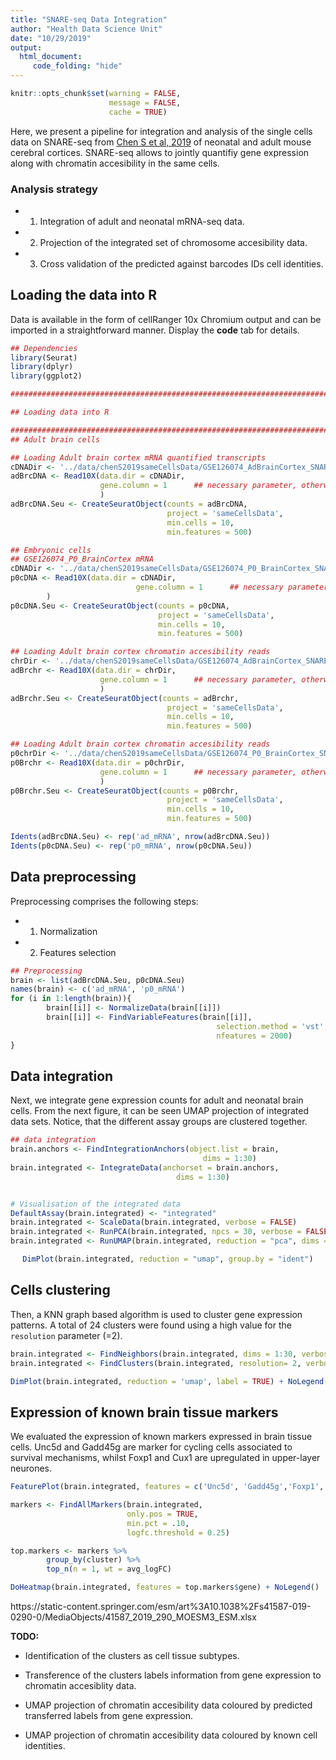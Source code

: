 ```yaml
---
title: "SNARE-seq Data Integration"
author: "Health Data Science Unit"
date: "10/29/2019"
output: 
  html_document:
     code_folding: "hide"
---
```



```r
knitr::opts_chunk$set(warning = FALSE,
                      message = FALSE,
                      cache = TRUE)
```

Here, we present a pipeline for integration and analysis of the single cells data on SNARE-seq from 
[Chen S et al, 2019](http://www.ncbi.nlm.nih.gov/geo/query/acc.cgi?acc=GSE126074) of 
neonatal and adult mouse cerebral cortices. SNARE-seq allows to jointly quantifiy gene 
expression along with chromatin accesibility in the same cells.  

### Analysis strategy

* 1. Integration of adult and neonatal mRNA-seq data.

* 2. Projection of the integrated set of chromosome accesibility data.

* 3. Cross validation of the predicted against barcodes IDs cell identities. 

## Loading the data into R

Data is available in the form of cellRanger 10x Chromium output and can be imported
in a straightforward manner. Display the **code** tab for details.

```r
## Dependencies
library(Seurat)
library(dplyr)
library(ggplot2)

#############################################################################################

## Loading data into R

#########################################################################################
## Adult brain cells

## Loading Adult brain cortex mRNA quantified transcripts
cDNADir <- '../data/chenS2019sameCellsData/GSE126074_AdBrainCortex_SNAREseq_cDNA/'
adBrcDNA <- Read10X(data.dir = cDNADir, 
                    gene.column = 1      ## necessary parameter, otherwise runs error
                    )
adBrcDNA.Seu <- CreateSeuratObject(counts = adBrcDNA,
                                   project = 'sameCellsData', 
                                   min.cells = 10,
                                   min.features = 500)

## Embryonic cells 
## GSE126074_P0_BrainCortex mRNA
cDNADir <- '../data/chenS2019sameCellsData/GSE126074_P0_BrainCortex_SNAREseq_cDNA/'
p0cDNA <- Read10X(data.dir = cDNADir, 
                            gene.column = 1      ## necessary parameter, otherwise runs error
        )
p0cDNA.Seu <- CreateSeuratObject(counts = p0cDNA,
                                 project = 'sameCellsData', 
                                 min.cells = 10,
                                 min.features = 500)

## Loading Adult brain cortex chromatin accesibility reads
chrDir <- '../data/chenS2019sameCellsData/GSE126074_AdBrainCortex_SNAREseq_chromatin/'
adBrchr <- Read10X(data.dir = chrDir, 
                    gene.column = 1      ## necessary parameter, otherwise runs error
                    )
adBrchr.Seu <- CreateSeuratObject(counts = adBrchr,
                                   project = 'sameCellsData', 
                                   min.cells = 10,
                                   min.features = 500)

## Loading Adult brain cortex chromatin accesibility reads
p0chrDir <- '../data/chenS2019sameCellsData/GSE126074_P0_BrainCortex_SNAREseq_chromatin/'
p0Brchr <- Read10X(data.dir = p0chrDir, 
                    gene.column = 1      ## necessary parameter, otherwise runs error
                    )
p0Brchr.Seu <- CreateSeuratObject(counts = p0Brchr,
                                   project = 'sameCellsData', 
                                   min.cells = 10,
                                   min.features = 500)

Idents(adBrcDNA.Seu) <- rep('ad_mRNA', nrow(adBrcDNA.Seu))
Idents(p0cDNA.Seu) <- rep('p0_mRNA', nrow(p0cDNA.Seu))
```

## Data preprocessing

Preprocessing comprises the following steps:

* 1. Normalization

* 2. Features selection

```r
## Preprocessing
brain <- list(adBrcDNA.Seu, p0cDNA.Seu)
names(brain) <- c('ad_mRNA', 'p0_mRNA')
for (i in 1:length(brain)){
        brain[[i]] <- NormalizeData(brain[[i]])
        brain[[i]] <- FindVariableFeatures(brain[[i]], 
                                              selection.method = 'vst',
                                              nfeatures = 2000)
}
```

## Data integration

Next, we integrate gene expression counts for adult and neonatal brain cells. From the next figure, it can be seen UMAP 
projection of integrated data sets. Notice, that the different assay groups are clustered together. 

```r
## data integration
brain.anchors <- FindIntegrationAnchors(object.list = brain, 
                                           dims = 1:30)
brain.integrated <- IntegrateData(anchorset = brain.anchors,
                                     dims = 1:30)


# Visualisation of the integrated data
DefaultAssay(brain.integrated) <- "integrated"
brain.integrated <- ScaleData(brain.integrated, verbose = FALSE)
brain.integrated <- RunPCA(brain.integrated, npcs = 30, verbose = FALSE)
brain.integrated <- RunUMAP(brain.integrated, reduction = "pca", dims = 1:30)
```

<center>
```r
DimPlot(brain.integrated, reduction = "umap", group.by = "ident")
```
</center>

## Cells clustering

Then, a KNN graph based algorithm is used to cluster gene expression patterns. A total of 24 clusters were found using a high value for the `resolution` parameter (=2).

```r
brain.integrated <- FindNeighbors(brain.integrated, dims = 1:30, verbose = FALSE)
brain.integrated <- FindClusters(brain.integrated, resolution= 2, verbose = FALSE)
```

<center>
```r
DimPlot(brain.integrated, reduction = 'umap', label = TRUE) + NoLegend()
```     
</center>

## Expression of known brain tissue markers

We evaluated the expression of known markers expressed in brain tissue cells. Unc5d and Gadd45g are marker for cycling cells associated to survival mechanisms, whilst Foxp1 and Cux1 are upregulated in upper-layer neurones. 

<center>
```r
FeaturePlot(brain.integrated, features = c('Unc5d', 'Gadd45g','Foxp1', 'Cux1', 'Hmgm2'))
```
</center>

```r
markers <- FindAllMarkers(brain.integrated, 
                          only.pos = TRUE, 
                          min.pct = .10, 
                          logfc.threshold = 0.25)
```

```r
top.markers <- markers %>% 
        group_by(cluster) %>% 
        top_n(n = 1, wt = avg_logFC) 
```

```r
DoHeatmap(brain.integrated, features = top.markers$gene) + NoLegend()
```

https://static-content.springer.com/esm/art%3A10.1038%2Fs41587-019-0290-0/MediaObjects/41587_2019_290_MOESM3_ESM.xlsx

**TODO:**

* Identification of the clusters as cell tissue subtypes.

* Transference of the clusters labels information from gene expression to chromatin accesiblity data.

* UMAP projection of chromatin accesibility data coloured by predicted transferred labels from gene expression.

* UMAP projection of chromatin accesibility data coloured by known cell identities.
